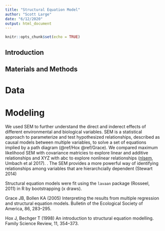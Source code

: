 ```yaml
---
title: "Structural Equation Model"
author: "Scott Large"
date: "6/12/2020"
output: html_document
---
```


```r
knitr::opts_chunk$set(echo = TRUE)
```


## Introduction


## Materials and Methods

# Data


# Modeling
We used SEM to further understand the direct and inderect effects of different environmental and biological variables. SEM is a statistical approach to parameterize and test hypothesized relationships, described as causal models between multiple variables, to solve a set of equations implied by a path diagram (@ref/Hox @ref/Grace). We compared maximum likelihood SEM with covariance matricies to explore linear and additive relationships and XYZ with abc to explore nonlinear relationships ([nlsem](https://www.jstatsoft.org/article/view/v077i07), Umbach et al 2017). . The SEM provides a more powerful way of identifying relationships among variables that are hierarchcially dependent (Stewart 2014)

Structural equation models were fit using the `lavaan` package (Rosseel, 2011) in R by bootstrapping (x draws).



Grace JB, Bollen KA (2005) Interpreting the results from multiple regression and structural equation models. Bulletin of the Ecological Society of America, 86, 283–295.

Hox J, Bechger T (1998) An introduction to structural equation modelling. Family Science Review, 11, 354–373.
